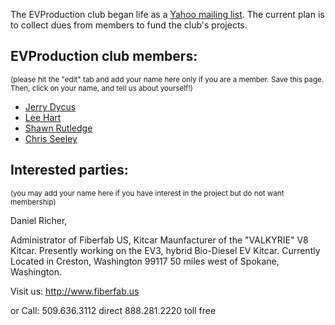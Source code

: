 The EVProduction club began life as a [http://groups.yahoo.com/group/EVProduction/ Yahoo mailing list].  The current plan is to collect dues from members to fund the club's projects.

==EVProduction club members:==
<small>(please hit the "edit" tab and add your name here only if you are a member.  Save this page.  Then, click on your name, and tell us about yourself!)</small>

*[[Jerry Dycus]]
*[[Lee Hart]]
*[[Shawn Rutledge]]
*[[Chris Seeley]]

==Interested parties:==
<small>(you may add your name here if you have interest in the project but do not want membership)</small>

Daniel Richer,

Administrator of Fiberfab US,
Kitcar Maunfacturer of the "VALKYRIE" V8 Kitcar.
Presently working on the EV3, hybrid Bio-Diesel EV Kitcar.
Currently Located in Creston, Washington 99117
50 miles west of Spokane, Washington.

Visit us:
http://www.fiberfab.us

or
Call:
509.636.3112 direct
888.281.2220 toll free